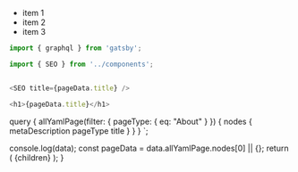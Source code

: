 

- item 1
- item 2
- item 3

```javascript
import { graphql } from 'gatsby';

import { SEO } from '../components';


<SEO title={pageData.title} />

<h1>{pageData.title}</h1>

```

  query {
    allYamlPage(filter: { pageType: { eq: "About" } }) {
      nodes {
        metaDescription
        pageType
        title
      }
    }
  }
`;

  console.log(data);
  const pageData = data.allYamlPage.nodes[0] || {};
  return (
    <DefaultLayout
      title={pageData.title}
      description={pageData.metaDescription}
      url="/about/"
    >
      {children}
    </DefaultLayout>
  );
}
